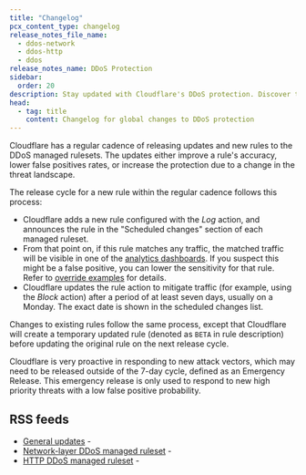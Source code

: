 ```yaml
---
title: "Changelog"
pcx_content_type: changelog
release_notes_file_name:
  - ddos-network
  - ddos-http
  - ddos
release_notes_name: DDoS Protection
sidebar:
  order: 20
description: Stay updated with Cloudflare's DDoS protection. Discover the latest rule updates, accuracy improvements, and threat landscape adaptations.
head:
  - tag: title
    content: Changelog for global changes to DDoS protection
---
```



Cloudflare has a regular cadence of releasing updates and new rules to the DDoS managed rulesets. The updates either improve a rule's accuracy, lower false positives rates, or increase the protection due to a change in the threat landscape.

The release cycle for a new rule within the regular cadence follows this process:

- Cloudflare adds a new rule configured with the _Log_ action, and announces the rule in the "Scheduled changes" section of each managed ruleset.
- From that point on, if this rule matches any traffic, the matched traffic will be visible in one of the [analytics dashboards](/ddos-protection/reference/analytics/). If you suspect this might be a false positive, you can lower the sensitivity for that rule. Refer to [override examples](/ddos-protection/managed-rulesets/http/http-overrides/override-examples/#legitimate-traffic-is-incorrectly-identified-as-an-attack-and-causes-a-false-positive) for details.
- Cloudflare updates the rule action to mitigate traffic (for example, using the _Block_ action) after a period of at least seven days, usually on a Monday. The exact date is shown in the scheduled changes list.

Changes to existing rules follow the same process, except that Cloudflare will create a temporary updated rule (denoted as `BETA` in rule description) before updating the original rule on the next release cycle.

Cloudflare is very proactive in responding to new attack vectors, which may need to be released outside of the 7-day cycle, defined as an Emergency Release. This emergency release is only used to respond to new high priority threats with a low false positive probability.

## RSS feeds

- [General updates](/ddos-protection/change-log/general-updates/) - <RSSButton href="/ddos-protection/change-log/general-updates/index.xml" />
- [Network-layer DDoS managed ruleset](/ddos-protection/change-log/network/) - <RSSButton href="/ddos-protection/change-log/network/index.xml" />
- [HTTP DDoS managed ruleset](/ddos-protection/change-log/http/) - <RSSButton href="/ddos-protection/change-log/http/index.xml" />
